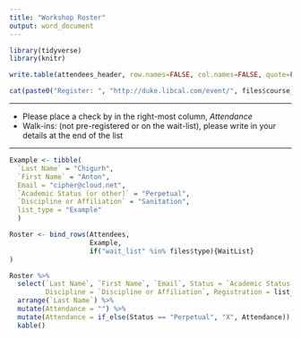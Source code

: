 ```yaml
---
title: "Workshop Roster"
output: word_document
---
```


<!-- 
Note to Instructor
- Use for taking attendance. 
- to Run:  see README.md  
  https://gitlab.oit.duke.edu/john/workshop_analytics#readme
- Print by opening the roster.docx file in Word.
- You many want to adjust the Layout orientation within Word by seeting 
  to Landscape after opening and before printing.
-->

```r
library(tidyverse)
library(knitr)
```

```r

write.table(attendees_header, row.names=FALSE, col.names=FALSE, quote=FALSE)

cat(paste0("Register: ", "http://duke.libcal.com/event/", files$course_id[1]),"\n")

```

---

- Please place a check by in the right-most column, *Attendance* 
- Walk-ins: (not pre-registered or on the wait-list), please write in your details  at the end of the list

---

```r

Example <- tibble(
  `Last Name` = "Chigurh", 
  `First Name` = "Anton", 
  Email = "cipher@cloud.net", 
  `Academic Status (or other)` = "Perpetual", 
  `Discipline or Affiliation` = "Sanitation", 
  list_type = "Example"
  )

Roster <- bind_rows(Attendees, 
                    Example,
                    if("wait_list" %in% files$type){WaitList}
)

Roster %>% 
  select(`Last Name`, `First Name`, `Email`, Status = `Academic Status (or other)`, 
         Discipline = `Discipline or Affiliation`, Registration = list_type) %>% 
  arrange(`Last Name`) %>% 
  mutate(Attendance = "") %>% 
  mutate(Attendance = if_else(Status == "Perpetual", "X", Attendance)) %>% 
  kable()

```



